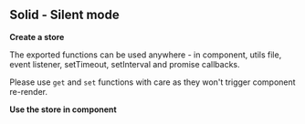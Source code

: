 



<Meta title="Solid/Silent mode" parameters={defaultDocParams()} />

<Installation packages="solid-gstatem" />

## Solid - Silent mode

**Create a store**

The exported functions can be used anywhere - in component, utils file, event listener, setTimeout, setInterval and promise callbacks.

Please use `get` and `set` functions with care as they won't trigger component re-render.

<CodeView
	componentName="SolidStoreSilentMode"
	jsContent={StoreJsContent}
	tsContent={StoreTsContent}
/>

**Use the store in component**

<CodeView
	componentName="SolidSilentMode"
	jsContent={ComponentJsContent}
	tsContent={ComponentTsContent}
/>

